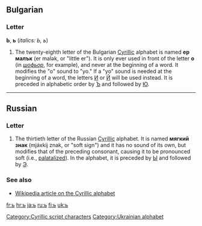 {{Cyrillic character info|hex=44c|name=CYRILLIC SMALL LETTER SOFT SIGN}}
==Bulgarian==

===Letter===
'''Ь''', '''ь''' (''italics: Ь, ь'')

# The twenty-eighth letter of the Bulgarian [[Cyrillic]] alphabet is named '''ер малък''' (er malək, or "little er"). It is only ever used in front of the letter '''о''' (in ''[[шофьор]]'', for example), and never at the beginning of a word. It modifies the "o" sound to "yo." If a "yo" sound is needed at the beginning of a word, the letters [[и|И]] or [[й|Й]] will be used instead. It is preceded in alphabetic order by [[ъ|Ъ]] and followed by [[ю|Ю]].

----

==Russian==
{{wikipedia|Soft sign}}

===Letter===
{{infl|ru|letter|sc=Cyrl|lower case||upper case|Ь}}

# The thirtieth letter of the Russian [[Cyrillic]] alphabet. It is named '''мягкий знак''' (mjáxkij znak, or "soft sign") and it has no sound of its own, but modifies that of the preceding consonant, causing it to be pronounced soft (i.e., [[palatal]]ized). In the alphabet, it is preceded by [[ы|Ы]] and followed by [[э|Э]].

===See also===
* [[w:Cyrillic alphabet|Wikipedia article on the Cyrillic alphabet]]

[[Category:Cyrillic script characters]]
[[Category:Ukrainian alphabet]]

[[fr:ь]]
[[hr:ь]]
[[ja:ь]]
[[ru:ь]]
[[fi:ь]]
[[uk:ь]]